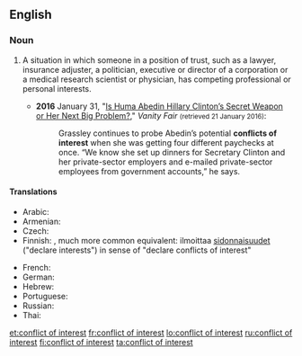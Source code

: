 ==English==
{{wikipedia}}

===Noun===
{{en-noun|head=[[conflict]] of [[interest]]|conflicts of interest}}

# {{lb|en|legal}} A situation in which someone in a position of trust, such as a lawyer, insurance adjuster, a politician, executive or director of a corporation or a medical research scientist or physician, has competing professional or personal interests.
#* '''2016''' January 31, "[http://www.vanityfair.com/news/2016/01/huma-abedin-hillary-clinton-adviser Is Huma Abedin Hillary Clinton’s Secret Weapon or Her Next Big Problem?]," ''Vanity Fair'' <small>(retrieved 21 January 2016)</small>:
#*: Grassley continues to probe Abedin’s potential '''conflicts of interest''' when she was getting four different paychecks at once. “We know she set up dinners for Secretary Clinton and her private-sector employers and e-mailed private-sector employees from government accounts,” he says.

====Translations====
{{trans-top|conflicting interests in position of trust}}
* Arabic: {{t|ar|صراع مصالح|m}}
* Armenian: {{t|hy|շահերի բախում|sc=Armn}}
* Czech: {{t|cs|střet zájmů|m}}
* Finnish: {{t+|fi|eturistiriita}}, much more common equivalent: ilmoittaa [[sidonnaisuus|sidonnaisuudet]] ("declare interests") in sense of "declare conflicts of interest"
{{trans-mid}}
* French: {{t+|fr|conflit d'intérêts}}
* German: {{t+|de|Interessenkonflikt|m}}
* Hebrew: {{t|he|ניגוד אינטרסים}}
* Portuguese: {{t|pt|conflito de interesses|m}}
* Russian: {{t+|ru|конфли́кт интересов}}
* Thai: {{t|th|การขัดกันแห่งผลประโยชน์|sc=Thai}}
{{trans-bottom}}

[[et:conflict of interest]]
[[fr:conflict of interest]]
[[lo:conflict of interest]]
[[ru:conflict of interest]]
[[fi:conflict of interest]]
[[ta:conflict of interest]]